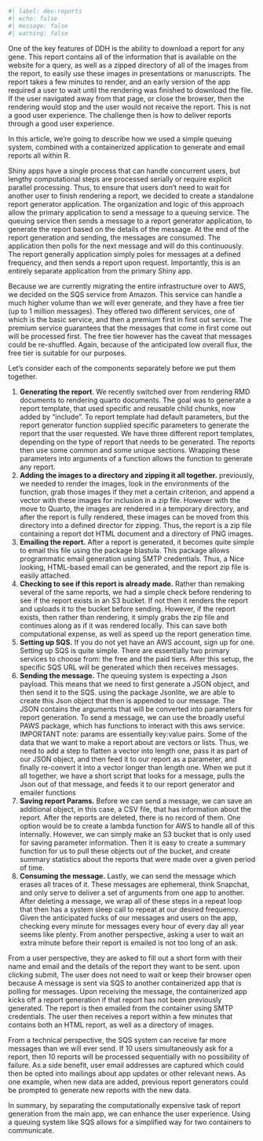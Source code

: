 ```r
#| label: dev-reports
#| echo: false
#| message: false
#| warning: false

```

One of the key features of DDH is the ability to download a report for any gene. This report contains all of the information that is available on the website for a query, as well as a zipped directory of all of the images from the report, to easily use these images in presentations or manuscripts. The report takes a few minutes to render, and an early version of the app required a user to wait until the rendering was finished to download the file. If the user navigated away from that page, or close the browser, then the rendering would stop and the user would not receive the report. This is not a good user experience. The challenge then is how to deliver reports through a good user experience.

In this article, we're going to describe how we used a simple queuing system, combined with a containerized application to generate and email reports all within R.

Shiny apps have a single process that can handle concurrent users, but lengthy computational steps are processed serially or require explicit parallel processing. Thus, to ensure that users don't need to wait for another user to finish rendering a report, we decided to create a standalone report generator application. The organization and logic of this approach allow the primary application to send a message to a queuing service. The queuing service then sends a message to a report generator application, to generate the report based on the details of the message. At the end of the report generation and sending, the messages are consumed. The application then polls for the next message and will do this continuously. The report generally application simply poles for messages at a defined frequency, and then sends a report upon request. Importantly, this is an entirely separate application from the primary Shiny app.

Because we are currently migrating the entire infrastructure over to AWS, we decided on the SQS service from Amazon. This service can handle a much higher volume than we will ever generate, and they have a free tier (up to 1 million messages). They offered two different services, one of which is the basic service, and then a premium first in first out service. The premium service guarantees that the messages that come in first come out will be processed first. The free tier however has the caveat that messages could be re-shuffled. Again, because of the anticipated low overall flux, the free tier is suitable for our purposes.

Let's consider each of the components separately before we put them together.

1.  **Generating the report**. We recently switched over from rendering RMD documents to rendering quarto documents. The goal was to generate a report template, that used specific and reusable child chunks, now added by "include". To report template had default parameters, but the report generator function supplied specific parameters to generate the report that the user requested. We have three different report templates, depending on the type of report that needs to be generated. The reports then use some common and some unique sections. Wrapping these parameters into arguments of a function allows the function to generate any report.
2.  **Adding the images to a directory and zipping it all together.** previously, we needed to render the images, look in the environments of the function, grab those images if they met a certain criterion, and append a vector with these images for inclusion in a zip file. However with the move to Quarto, the images are rendered in a temporary directory, and after the report is fully rendered, these images can be moved from this directory into a defined director for zipping. Thus, the report is a zip file containing a report dot HTML document and a directory of PNG images.
3.  **Emailing the report.** After a report is generated, it becomes quite simple to email this file using the package blastula. This package allows programmatic email generation using SMTP credentials. Thus, a Nice looking, HTML-based email can be generated, and the report zip file is easily attached.
4.  **Checking to see if this report is already made.** Rather than remaking several of the same reports, we had a simple check before rendering to see if the report exists in an S3 bucket. If not then it renders the report and uploads it to the bucket before sending. However, if the report exists, then rather than rendering, it simply grabs the zip file and continues along as if it was rendered locally. This can save both computational expense, as well as speed up the report generation time.
5.  **Setting up SQS.** If you do not yet have an AWS account, sign up for one. Setting up SQS is quite simple. There are essentially two primary services to choose from: the free and the paid tiers. After this setup, the specific SQS URL will be generated which then receives messages.
6.  **Sending the message.** The queuing system is expecting a Json payload. This means that we need to first generate a JSON object, and then send it to the SQS. using the package Jsonlite, we are able to create this Json object that then is appended to our message. The JSON contains the arguments that will be converted into parameters for report generation. To send a message, we can use the broadly useful PAWS package, which has functions to interact with this aws service. IMPORTANT note: params are essentially key:value pairs. Some of the data that we want to make a report about are vectors or lists. Thus, we need to add a step to flatten a vector into length one, pass it as part of our JSON object, and then feed it to our report as a parameter, and finally re-convert it into a vector longer than length one. When we put it all together, we have a short script that looks for a message, pulls the Json out of that message, and feeds it to our report generator and emailer functions
7.  **Saving report Params.** Before we can send a message, we can save an additional object, in this case, a CSV file, that has information about the report. After the reports are deleted, there is no record of them. One option would be to create a lambda function for AWS to handle all of this internally. However, we can simply make an S3 bucket that is only used for saving parameter information. Then it is easy to create a summary function for us to pull these objects out of the bucket, and create summary statistics about the reports that were made over a given period of time.
8.  **Consuming the message.** Lastly, we can send the message which erases all traces of it. These messages are ephemeral, think Snapchat, and only serve to deliver a set of arguments from one app to another. After deleting a message, we wrap all of these steps in a repeat loop that then has a system sleep call to repeat at our desired frequency. Given the anticipated fucks of our messages and users on the app, checking every minute for messages every hour of every day all year seems like plenty. From another perspective, asking a user to wait an extra minute before their report is emailed is not too long of an ask.

From a user perspective, they are asked to fill out a short form with their name and email and the details of the report they want to be sent. upon clicking submit, The user does not need to wait or keep their browser open because A message is sent via SQS to another containerized app that is polling for messages. Upon receiving the message, the containerized app kicks off a report generation if that report has not been previously generated. The report is then emailed from the container using SMTP credentials. The user then receives a report within a few minutes that contains both an HTML report, as well as a directory of images.

From a technical perspective, the SQS system can receive far more messages than we will ever send. If 10 users simultaneously ask for a report, then 10 reports will be processed sequentially with no possibility of failure. As a side benefit, user email addresses are captured which could then be opted into mailings about app updates or other relevant news. As one example, when new data are added, previous report generators could be prompted to generate new reports with the new data.

In summary, by separating the computationally expensive task of report generation from the main app, we can enhance the user experience. Using a queuing system like SQS allows for a simplified way for two containers to communicate.
